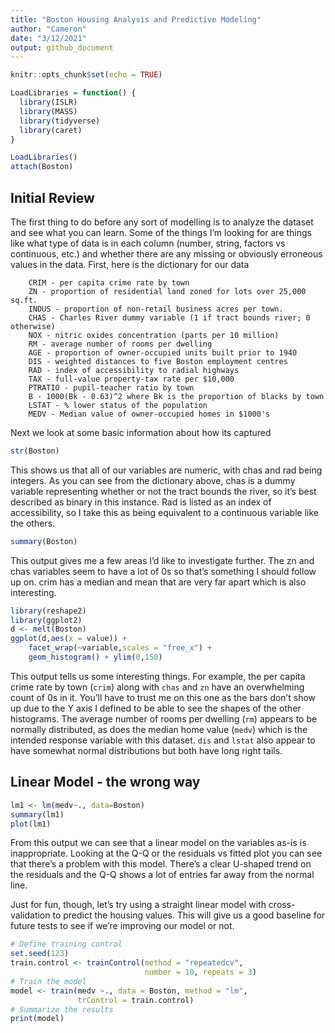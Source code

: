```yaml
---
title: "Boston Housing Analysis and Predictive Modeling"
author: "Cameron"
date: "3/12/2021"
output: github_document
---
```


```r
knitr::opts_chunk$set(echo = TRUE)

LoadLibraries = function() {
  library(ISLR)
  library(MASS)
  library(tidyverse)
  library(caret)
}

LoadLibraries()
attach(Boston)

```

## Initial Review

The first thing to do before any sort of modelling is to analyze the dataset and see what you can learn. Some of the things I'm looking for are things like what type of data is in each column (number, string, factors vs continuous, etc.) and whether there are any missing or obviously erroneous values in the data. First, here is the dictionary for our data


        CRIM - per capita crime rate by town
        ZN - proportion of residential land zoned for lots over 25,000 sq.ft.
        INDUS - proportion of non-retail business acres per town.
        CHAS - Charles River dummy variable (1 if tract bounds river; 0 otherwise)
        NOX - nitric oxides concentration (parts per 10 million)
        RM - average number of rooms per dwelling
        AGE - proportion of owner-occupied units built prior to 1940
        DIS - weighted distances to five Boston employment centres
        RAD - index of accessibility to radial highways
        TAX - full-value property-tax rate per $10,000
        PTRATIO - pupil-teacher ratio by town
        B - 1000(Bk - 0.63)^2 where Bk is the proportion of blacks by town
        LSTAT - % lower status of the population
        MEDV - Median value of owner-occupied homes in $1000's

Next we look at some basic information about how its captured

```r
str(Boston)
```

This shows us that all of our variables are numeric, with chas and rad being integers. As you can see from the dictionary above, chas is a dummy variable representing whether or not the tract bounds the river, so it's best described as binary in this instance. Rad is listed as an index of accessibility, so I take this as being equivalent to a continuous variable like the others.

```r
summary(Boston)
```

This output gives me a few areas I'd like to investigate further. The zn and chas variables seem to have a lot of 0s so that's something I should follow up on. crim has a median and mean that are very far apart which is also interesting.

```r
library(reshape2)
library(ggplot2)
d <- melt(Boston)
ggplot(d,aes(x = value)) + 
    facet_wrap(~variable,scales = "free_x") + 
    geom_histogram() + ylim(0,150)
```

This output tells us some interesting things.  For example, the per capita crime rate by town (`crim`) along with `chas` and `zn` have an overwhelming count of 0s in it.  You'll have to trust me on this one as the bars don't show up due to the Y axis I defined to be able to see the shapes of the other histograms.  The average number of rooms per dwelling (`rm`) appears to be normally distributed, as does the median home value (`medv`) which is the intended response variable with this dataset.  `dis` and `lstat` also appear to have somewhat normal distributions but both have long right tails.

## Linear Model - the wrong way

``` r
lm1 <- lm(medv~., data=Boston)
summary(lm1)
plot(lm1)
```

From this output we can see that a linear model on the variables as-is is inappropriate.  Looking at the Q-Q or the residuals vs fitted plot you can see that there's a problem with this model.  There's a clear U-shaped trend on the residuals and the Q-Q shows a lot of entries far away from the normal line.

Just for fun, though, let's try using a straight linear model with cross-validation to predict the housing values.  This will give us a good baseline for future tests to see if we're improving our model or not.

``` r
# Define training control
set.seed(123)
train.control <- trainControl(method = "repeatedcv", 
                              number = 10, repeats = 3)
# Train the model
model <- train(medv ~., data = Boston, method = "lm",
               trControl = train.control)
# Summarize the results
print(model)
```
